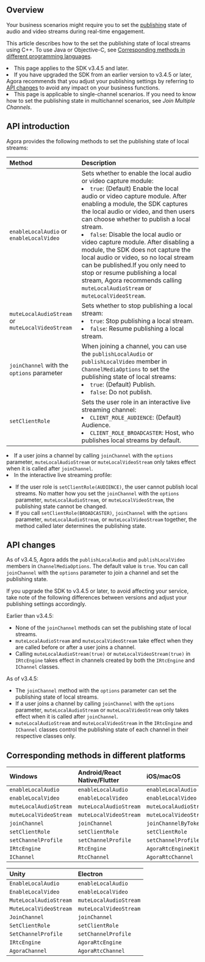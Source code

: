 
<PlatformWrapper notAllowed="android">
<PlatformWrapper notAllowed="ios">
<PlatformWrapper notAllowed="macos">
<PlatformWrapper notAllowed="unity">
<PlatformWrapper notAllowed="windows-cpp">
<PlatformWrapper notAllowed="flutter">
<PlatformWrapper notAllowed="react-native">
<PlatformWrapper notAllowed="electron">

<NotSupported />

</PlatformWrapper>
</PlatformWrapper>
</PlatformWrapper>
</PlatformWrapper>
</PlatformWrapper>
</PlatformWrapper>
</PlatformWrapper>
</PlatformWrapper>

<PlatformWrapper notAllowed="web">
<PlatformWrapper notAllowed="cocos-creator">
<PlatformWrapper notAllowed="cocos-2d-x">
<PlatformWrapper notAllowed="windows-csharp">

## Overview

Your business scenarios might require you to set the [publishing](../reference/glossary#publish) state of audio and video streams during real-time engagement.

This article describes how to the set the publishing state of local streams using C++. To use Java or Objective-C, see [Corresponding methods in different programming languages](#different_languages).

<div class="alert note"><li>This page applies to the SDK v3.4.5 and later.</li>
<li>If you have upgraded the SDK from an earlier version to v3.4.5 or later, Agora recommends that you adjust your publishing settings by referring to <a href="#api_changes">API changes</a > to avoid any impact on your business functions.</li>
<li>This page is applicable to single-channel scenarios. If you need to know how to set the publishing state in multichannel scenarios, see <i>Join Multiple Channels</i>.</li></div>

## API introduction

Agora provides the following methods to set the publishing state of local streams:

| Method                                           | Description                                                  |
| :----------------------------------------------- | :----------------------------------------------------------- |
| `enableLocalAudio` or `enableLocalVideo`         | Sets whether to enable the local audio or video capture module:<li>`true`: (Default) Enable the local audio or video capture module. After enabling a module, the SDK captures the local audio or video, and then users can choose whether to publish a local stream.</li><li>`false`: Disable the local audio or video capture module. After disabling a module, the SDK does not capture the local audio or video, so no local stream can be published.If you only need to stop or resume publishing a local stream, Agora recommends calling `muteLocalAudioStream` or `muteLocalVideoStream`.</li> |
| `muteLocalAudioStream` or `muteLocalVideoStream` | Sets whether to stop publishing a local stream:<li>`true`: Stop publishing a local stream.</li><li>`false`: Resume publishing a local stream.</li> |
| `joinChannel` with the `options` parameter       | When joining a channel, you can use the `publishLocalAudio` or `publishLocalVideo` member in `ChannelMediaOptions` to set the publishing state of local streams:<li>`true`: (Default) Publish.</li><li>`false`: Do not publish.</li> |
| `setClientRole` | Sets the user role in an interactive live streaming channel:<li>`CLIENT_ROLE_AUDIENCE`: (Default) Audience.</li><li>`CLIENT_ROLE_BROADCASTER`: Host, who publishes local streams by default.</li> |


<div class="alert note"><li>If a user joins a channel by calling <code>joinChannel</code> with the <code>options</code> parameter, <code>muteLocalAudioStream</code> or <code>muteLocalVideoStream</code> only takes effect when it is called after <code>joinChannel</code>.</li><li>In the interactive live streaming profile:</li>
<ul><li>If the user role is <code>setClientRole(AUDIENCE)</code>, the user cannot publish local streams. No matter how you set the <code>joinChannel</code> with the <code>options</code> parameter, <code>muteLocalAudioStream</code>, or <code>muteLocalVideoStream</code>, the publishing state cannot be changed.</li>
<li>If you call <code>setClientRole(BROADCASTER)</code>, <code>joinChannel</code> with the <code>options</code> parameter, <code>muteLocalAudioStream</code>, or <code>muteLocalVideoStream</code> together, the method called later determines the publishing state.</li></ul></div>

<a name="api_changes"></a>

## API changes

As of v3.4.5, Agora adds the `publishLocalAudio` and `publishLocalVideo` members in `ChannelMediaOptions`. The default value is `true`. You can call `joinChannel` with the `options` parameter to join a channel and set the publishing state.

If you upgrade the SDK to v3.4.5 or later, to avoid affecting your service, take note of the following differences between versions and adjust your publishing settings accordingly.

Earlier than v3.4.5:

- None of the `joinChannel` methods can set the publishing state of local streams.
- `muteLocalAudioStream` and `muteLocalVideoStream` take effect when they are called before or after a user joins a channel.
- Calling `muteLocalAudioStream(true)` or `muteLocalVideoStream(true)` in `IRtcEngine` takes effect in channels created by both the `IRtcEngine` and `IChannel` classes.

As of v3.4.5:

- The `joinChannel` method with the `options` parameter can set the publishing state of local streams.
- If a user joins a channel by calling `joinChannel` with the `options` parameter, `muteLocalAudioStream` or `muteLocalVideoStream` only takes effect when it is called after `joinChannel`.
- `muteLocalAudioStream` and `muteLocalVideoStream` in the `IRtcEngine` and `IChannel` classes control the publishing state of each channel in their respective classes only.

<a name="different_languages"></a>

## Corresponding methods in different platforms

| Windows                    | Android/React Native/Flutter                   | iOS/macOS            |
| :--------------------- | :--------------------- | :--------------------- |
| `enableLocalAudio`     | `enableLocalAudio`     | `enableLocalAudio`     |
| `enableLocalVideo`     | `enableLocalVideo`     | `enableLocalVideo`     |
| `muteLocalAudioStream` | `muteLocalAudioStream` | `muteLocalAudioStream` |
| `muteLocalVideoStream` | `muteLocalVideoStream` | `muteLocalVideoStream` |
| `joinChannel`          | `joinChannel`          | `joinChannelByToken`   |
| `setClientRole`        | `setClientRole`        | `setClientRole`        |
| `setChannelProfile`    | `setChannelProfile`    | `setChannelProfile`    |
| `IRtcEngine`           | `RtcEngine`            | `AgoraRtcEngineKit`    |
| `IChannel`             | `RtcChannel`           | `AgoraRtcChannel`      |

| Unity                  | Electron                   |
| :--------------------- | :--------------------- |
| `EnableLocalAudio`     | `enableLocalAudio`     |
| `EnableLocalVideo`     | `enableLocalVideo`     |
| `MuteLocalAudioStream` | `muteLocalAudioStream` |
| `MuteLocalVideoStream` | `muteLocalVideoStream` |
| `JoinChannel`          | `joinChannel`          |
| `SetClientRole`        | `setClientRole`        |
| `SetChannelProfile`    | `setChannelProfile`    |
| `IRtcEngine`           | `AgoraRtcEngine`            |
| `AgoraChannel`             | `AgoraRtcChannel`           |

</PlatformWrapper>
</PlatformWrapper>
</PlatformWrapper>
</PlatformWrapper>